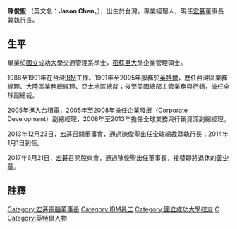 {{Unreferenced|time=2014-05-05T02:22:19+00:00}}
{{BLP unsourced|date=2014年5月5日}}
{{Infobox_Person
| name = 陳俊聖
| english_names = Jason Chen
|image=Acer CEO Jason Chen.jpg
|box_width= 240px
| 暱稱 = 
|occupation= 台灣企業家
| period = 
|birth_name=
| other_names =
| Sex = 男
|birth_date= {{birth year and age|1961}}
|birth_place= {{TWN}}
|death_date= 
|death_place= 
| nationality ={{ROC}}
| residence =
| party = 
| religion =基督教
| spouse = 
| relatives =
|education=[[國立成功大學|國立成功大學]]交通管理學系管理學學士<br>
[[密蘇里大學|密蘇里大學]]企業管理碩士<br>
| past = 台灣[[IBM|IBM]]員工<br>
[[英特爾|英特爾]]台灣區業務經理、大陸區業務總經理、亞太地區總裁、全球副總裁<br>
[[台積電|台積電]]企業發展副總經理、全球業務與行銷資深副總經理、全球總裁暨執行長
<br>[[宏碁|宏碁]]全球總裁暨執行長
| work = 
| award =
}}

'''陳俊聖''' （英文名：'''Jason Chen'''，{{bd|1961年||||}}），出生於台灣，專業經理人，現任[[宏碁|宏碁]]董事長兼[[執行長|執行長]]。

==生平==
畢業於[[國立成功大學|國立成功大學]]交通管理系學士，[[密蘇里大學|密蘇里大學]]企業管理碩士。

1988至1991年在台灣[[IBM|IBM]]工作。1991年至2005年服務於[[英特爾|英特爾]]，歷任台灣區業務經理、大陸區業務總經理、亞太地區總裁；後至美國總部主管業務與行銷，擔任全球副總裁。

2005年進入[[台積電|台積電]]，2005年至2008年擔任企業發展（Corporate Development）副總經理，2008年至2013年擔任全球業務與行銷資深副總經理。

2013年12月23日，[[宏碁|宏碁]]召開董事會，通過陳俊聖出任全球總裁暨執行長；2014年1月1日到任。

2017年6月21日，[[宏碁|宏碁]]召開股東會，通過陳俊聖出任董事長，接替即將退休的[[黃少華|黃少華]]。

==註釋==
{{reflist}}

{{DEFAULTSORT:C}}
[[Category:宏碁電腦董事長|Category:宏碁電腦董事長]]
[[Category:IBM員工|Category:IBM員工]]
[[Category:國立成功大學校友|Category:國立成功大學校友]]
[[Category:密蘇里大學校友|C]]
[[Category:英特爾人物|Category:英特爾人物]]